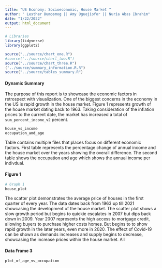 ```yaml
---
title: "US Economy: Socioeconomic, House Market "
author: " Lesther Dumosmog || Amy Oguejiofor || Nuria Abas Ibrahim"
date: "1/22/2022"
output: html_document
---
```



```r
# Libraries
library(tidyverse)
library(ggplot2)
```


```r
source("../source/chart_one.R")
#source("../source/chart_two.R")
source("../source/chart_three.R")
("../source/summary_information.R.R")
source("../source/tables_summary.R")
```
#### Dynamic Summary
The purpose of this report is to showcase the economic factors in retrospect with visualization. One of the biggest concerns in the economy in the US is rapid growth in the house market. Figure 1 represents growth of the house market dating back to 1963. Taking consideration of the inflation prices to the current date, the market has increased a total of `sum_percent_income_v2` percent. 

```r
house_vs_income
occupation_and_age

```
Table contains multiple files that places focus on different economic factors. First table represents the percentage change of annual income and the house market over the years showing the overall difference. The second table shows the occupation and age which shows the annual income per indivdual. 

#### Figure 1
```r
# Graph 1
house_plot
```

The scatter plot demonstrates the average price of houses in the first quarter of every year. The data dates back from 1963 up till 2021 showcasing the development of the house market. The scatter plot shows a slow growth period but begins to quickie escalates in 2007 but dips back down in 2009. Year 2007 represents the high access  to mortgage credit, allowing buyers to purchase higher costs homes. But begins to to show rapid growth in the later years, even more in 2020. The effect of Covid-19 can be shown as demands increases and supply begins to decrease, showcasing the increase prices within the house market. All


#### Data Frame 3
```r
plot_of_age_vs_occupation
```


